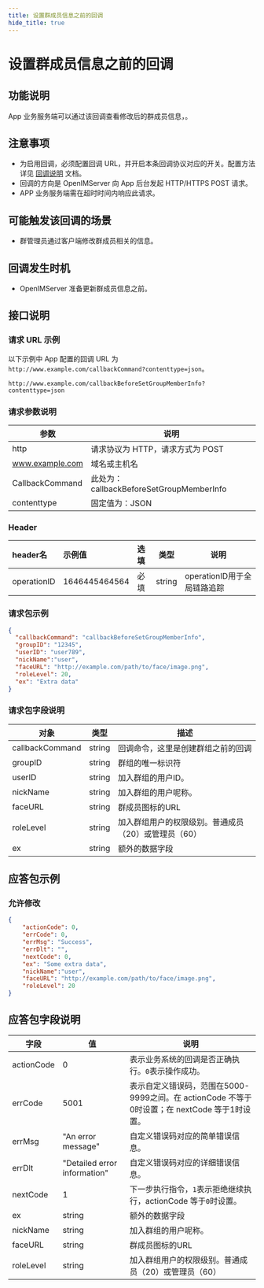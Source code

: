 ```yaml
---
title: 设置群成员信息之前的回调
hide_title: true
---
```



# 设置群成员信息之前的回调

## 功能说明
App 业务服务端可以通过该回调查看修改后的群成员信息，。

## 注意事项
- 为启用回调，必须配置回调 URL，并开启本条回调协议对应的开关。配置方法详见 [回调说明](../introduction) 文档。
- 回调的方向是 OpenIMServer 向 App 后台发起 HTTP/HTTPS POST 请求。
- APP 业务服务端需在超时时间内响应此请求。

## 可能触发该回调的场景
- 群管理员通过客户端修改群成员相关的信息。

## 回调发生时机
- OpenIMServer 准备更新群成员信息之前。

## 接口说明

### 请求 URL 示例
以下示例中 App 配置的回调 URL 为 `http://www.example.com/callbackCommand?contenttype=json`。
```plaintext
http://www.example.com/callbackBeforeSetGroupMemberInfo?contenttype=json
```

### 请求参数说明

| 参数              | 说明                                            |
|-----------------|-----------------------------------------------|
| http            | 请求协议为 HTTP，请求方式为 POST                         |
| www.example.com | 域名或主机名                                        |
| CallbackCommand | 此处为：callbackBeforeSetGroupMemberInfo |
| contenttype     | 固定值为：JSON                                     |

### Header
| header名     | 示例值           | 选填  | 类型     | 说明                  |
|:------------|:--------------|:----|--------|---------------------|
| operationID | 1646445464564 | 必填  | string | operationID用于全局链路追踪 |

### 请求包示例
```json
{
  "callbackCommand": "callbackBeforeSetGroupMemberInfo",
  "groupID": "12345",
  "userID": "user789",
  "nickName":"user",
  "faceURL": "http://example.com/path/to/face/image.png",
  "roleLevel": 20,
  "ex": "Extra data"
}

```




### 请求包字段说明

| 对象                     | 类型   | 描述                                                    |
|-------------------------|--------|----------------------------------------------------------------|
| callbackCommand         | string | 回调命令，这里是创建群组之前的回调                             |
| groupID                 | string | 群组的唯一标识符                                               |
| userID                  | string | 加入群组的用户ID。                                             |
| nickName                | string | 加入群组的用户呢称。|                                                     |
| faceURL                 | string | 群成员图标的URL                                                |
| roleLevel               | string | 加入群组用户的权限级别。普通成员（20）或管理员（60）|
| ex                      | string | 额外的数据字段                                                 |


## 应答包示例

### 允许修改

```json
{
    "actionCode": 0,
    "errCode": 0,
    "errMsg": "Success",
    "errDlt": "",
    "nextCode": 0,
    "ex": "Some extra data",
    "nickName":"user",
    "faceURL": "http://example.com/path/to/face/image.png",
    "roleLevel": 20
}

```

## 应答包字段说明

| 字段         | 值                           | 说明                                       |
|-------------|------------------------------|------------------------------------------|
| actionCode  | 0                            | 表示业务系统的回调是否正确执行。`0`表示操作成功。     |
| errCode     | 5001                        | 表示自定义错误码，范围在5000-9999之间。在 actionCode 不等于0时设置；在 nextCode 等于1时设置。|
| errMsg      | "An error message"           | 自定义错误码对应的简单错误信息。|
| errDlt      | "Detailed error information" | 自定义错误码对应的详细错误信息。|
| nextCode    | 1                            | 下一步执行指令，`1`表示拒绝继续执行，actionCode 等于`0`时设置。|
| ex                  | string  | 额外的数据字段                                                 |
| nickName                | string | 加入群组的用户呢称。|                                                     |
| faceURL                 | string | 群成员图标的URL                                                |
| roleLevel               | string | 加入群组用户的权限级别。普通成员（20）或管理员（60）|
